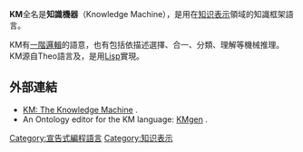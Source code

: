 {{Infobox programming language
| name = KM
| paradigm = [[知识表示|知识表示]]
| generation =
| year = 
| designer =
| developer = 
| latest_release_version = 
| latest_release_date = 
| turing-complete = 
| typing = 
| implementations = 
| dialects = 
| influenced_by = {{le|KRL 程式語言|KRL (programming language)|KRL}}
| influenced = 
}}

'''KM'''全名是'''知識機器'''（Knowledge Machine），是用在[[知识表示|知识表示]]領域的知識框架語言。

KM有[[一階邏輯|一階邏輯]]的語意，也有包括依描述選擇、合一、分類、理解等機械推理。KM源自Theo語言及{{le|KRL 程式語言|KRL (programming language)}}，是用[[Lisp|Lisp]]實現。

==外部連結==
* [http://www.cs.utexas.edu/users/mfkb/RKF/km.html KM: The Knowledge Machine] {{Wayback|url=http://www.cs.utexas.edu/users/mfkb/RKF/km.html |date=20090418230341 }}. 
* An Ontology editor for the KM language: [http://www.algo.be/ref-projects.htm#KMgen/ KMgen] {{Wayback|url=http://www.algo.be/ref-projects.htm#KMgen/ |date=20090302215819 }}.

[[Category:宣告式編程語言|Category:宣告式編程語言]]
[[Category:知识表示|Category:知识表示]]

{{compu-lang-stub}}